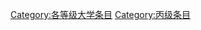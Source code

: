 {{catmore1|[[WikiProject:大学|WikiProject:大学]]}}
{{Articles by Importance| topic=大学}}
{{Articles by Quality|topic=大学}}
{{CategoryTOC}}
{{empty category}}

[[Category:各等级大学条目|Category:各等级大学条目]]
[[Category:丙级条目|Category:丙级条目]]